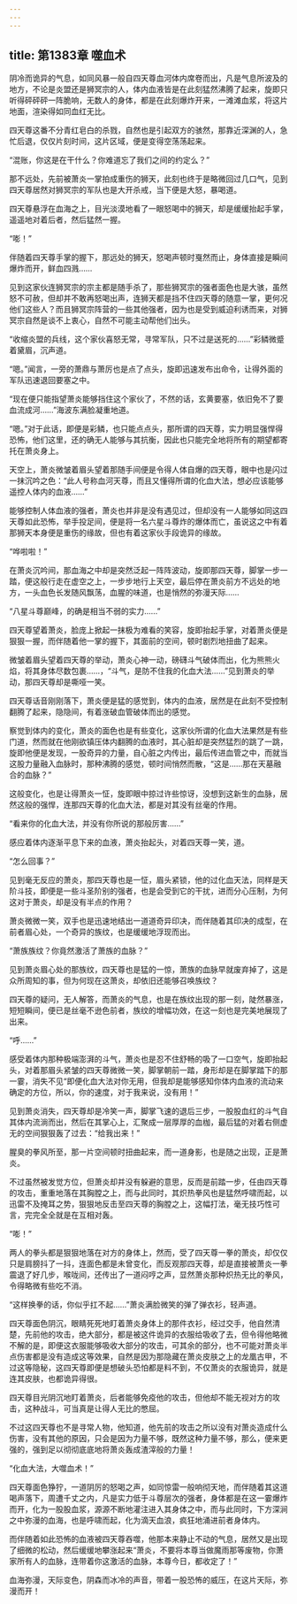 ```yaml
---
---
---
```

title: 第1383章 噬血术
---



阴冷而诡异的气息，如同风暴一般自四天尊血河体内席卷而出，凡是气息所波及的地方，不论是炎盟还是狮冥宗的人，体内血液皆是在此刻猛然沸腾了起来，旋即只听得砰砰砰一阵脆响，无数人的身体，都是在此刻爆炸开来，一滩滩血浆，将这片地面，渲染得如同血红无比。

四天尊这番不分青红皂白的杀戮，自然也是引起双方的骇然，那靠近深渊的人，急忙后退，仅仅片刻时间，这片区域，便是变得空荡荡起来。

“混账，你这是在干什么？你难道忘了我们之间的约定么？”

那不远处，先前被萧炎一掌拍成重伤的狮天，此刻也终于是略微回过几口气，见到四天尊居然对狮冥宗的军队也是大开杀戒，当下便是大怒，暴喝道。

四天尊悬浮在血海之上，目光淡漠地看了一眼怒喝中的狮天，却是缓缓抬起手掌，遥遥地对着后者，然后猛然一握。

“嘭！”

伴随着四天尊手掌的握下，那远处的狮天，怒喝声顿时戛然而止，身体直接是瞬间爆炸而开，鲜血四溅……

见到这家伙连狮冥宗的宗主都是随手杀了，那些狮冥宗的强者面色也是大骇，虽然怒不可赦，但却并不敢再怒喝出声，连狮天都是挡不住四天尊的随意一掌，更何况他们这些人？而且狮冥宗阵营的一些其他强者，因为也是受到威迫利诱而来，对狮冥宗自然是谈不上衷心，自然不可能主动帮他们出头。

“收缩炎盟的兵线，这个家伙喜怒无常，寻常军队，只不过是送死的……”彩鳞微蹙着黛眉，沉声道。

“嗯。”闻言，一旁的萧鼎与萧厉也是点了点头，旋即迅速发布出命令，让得外面的军队迅速退回要塞之中。

“现在便只能指望萧炎能够挡住这个家伙了，不然的话，玄黄要塞，依旧免不了要血流成河……”海波东满脸凝重地道。

“嗯。”对于此话，即便是彩鳞，也只能点点头，那所谓的四天尊，实力明显强悍得恐怖，他们这里，还的确无人能够与其抗衡，因此也只能完全地将所有的期望都寄托在萧炎身上。

天空上，萧炎微皱着眉头望着那随手间便是令得人体自爆的四天尊，眼中也是闪过一抹沉吟之色：“此人号称血河天尊，而且又懂得所谓的化血大法，想必应该能够遥控人体内的血液……”

能够控制人体血液的强者，萧炎也并非是没有遇见过，但却没有一人能够如同这四天尊如此恐怖，举手投足间，便是将一名六星斗尊炸的爆体而亡，虽说这之中有着那狮天本身便是重伤的缘故，但也有着这家伙手段诡异的缘故。

“哗啦啦！”

在萧炎沉吟间，那血海之中却是突然泛起一阵阵波动，旋即那四天尊，脚掌一步一踏，便这般行走在虚空之上，一步步地行上天空，最后停在萧炎前方不远处的地方，一头血色长发随风飘荡，血腥的味道，也是悄然的弥漫天际……

“八星斗尊巅峰，的确是相当不弱的实力……”

四天尊望着萧炎，脸庞上掀起一抹极为难看的笑容，旋即抬起手掌，对着萧炎便是狠狠一握，而伴随着他一掌的握下，其面前的空间，顿时剧烈地扭曲了起来。

微皱着眉头望着四天尊的举动，萧炎心神一动，磅礴斗气破体而出，化为熊熊火焰，将其身体尽数包裹……，“斗气，是防不住我的化血大法……”见到萧炎的举动，那四天尊却是嘶哑一笑。

四天尊话音刚刚落下，萧炎便是猛的感觉到，体内的血液，居然是在此刻不受控制翻腾了起来，隐隐间，有着涨破血管破体而出的感觉。

察觉到体内的变化，萧炎的面色也是有些变化，这家伙所谓的化血大法果然是有些门道，然而就在他刚欲镇压体内翻腾的血液时，其心脏却是突然猛烈的跳了一跳，旋即他便是发现，一股奇异的力量，自心脏之内传出，最后传进血管之中，而就当这股力量融入血脉时，那种沸腾的感觉，顿时间悄然而散，“这是……那在天墓融合的血脉？”

这般变化，也是让得萧炎一怔，旋即眼中掠过许些惊讶，没想到这新生的血脉，居然这般的强悍，连那四天尊的化血大法，都是对其没有丝毫的作用。

“看来你的化血大法，并没有你所说的那般厉害……”

感应着体内逐渐平息下来的血液，萧炎抬起头，对着四天尊一笑，道。

“怎么回事？”

见到毫无反应的萧炎，那四天尊也是一怔，眉头紧锁，他的过化血天法，同样是天阶斗技，即便是一些斗圣阶别的强者，也是会受到它的干扰，进而分心压制，为何这对于萧炎，却是没有半点的作用？

萧炎微微一笑，双手也是迅速地结出一道道奇异印决，而伴随着其印决的成型，在前者眉心处，一个奇异的族纹，也是缓缓地浮现而出。

“萧族族纹？你竟然激活了萧族的血脉？”

见到萧炎眉心处的那族纹，四天尊也是猛的一惊，萧族的血脉早就废弃掉了，这是众所周知的事，但为何现在这萧炎，却依旧还能够召唤族纹？

四天尊的疑问，无人解答，而萧炎的气息，也是在族纹出现的那一刻，陡然暴涨，短短瞬间，便已是丝毫不逊色前者，族纹的增幅功效，在这一刻也是完美地展现了出来。

“呼……”

感受着体内那种极端澎湃的斗气，萧炎也是忍不住舒畅的吸了一口空气，旋即抬起头，对着那眉头紧皱的四天尊微微一笑，脚掌朝前一踏，身形却是在脚掌踏下的那一霎，消失不见“即便化血大法对你无用，但我却是能够感知你体内血液的流动来确定的方位，所以，你的速度，对于我来说，没有用！”

见到萧炎消失，四天尊却是冷笑一声，脚掌飞速的退后三步，一股股血红的斗气自其体内流淌而出，然后在其掌心上，汇聚成一层厚厚的血枷，最后猛的对着右侧虚无的空间狠狠轰了过去：“给我出来！”

腥臭的拳风所至，那一片空间顿时扭曲起来，而一道身影，也是随之出现，正是萧炎。

不过虽然被发觉方位，但萧炎却并没有躲避的意思，反而是前踏一步，任由四天尊的攻击，重重地落在其胸膛之上，而与此同时，其炽热拳风也是猛然呼啸而起，以迅雷不及掩耳之势，狠狠地反击至四天尊的胸膛之上，这幅打法，毫无技巧性可言，完完全全就是在互相对轰。

“嘭！”

两人的拳头都是狠狠地落在对方的身体上，然而，受了四天尊一拳的萧炎，却仅仅只是肩膀抖了一抖，连面色都是未曾变化，而反观那四天尊，却是直接被萧炎一拳震退了好几步，喉咙间，还传出了一道闷哼之声，显然萧炎那种炽热无比的拳风，令得略微有些吃不消。

“这样换拳的话，你似乎扛不起……”萧炎满脸微笑的弹了弹衣衫，轻声道。

四天尊面色阴沉，眼睛死死地盯着萧炎身体上的那件衣衫，经过交手，他自然清楚，先前他的攻击，绝大部分，都是被这件诡异的衣服给吸收了去，但令得他略微不解的是，即便这衣服能够吸收大部分的攻击，可其余的部分，也不可能对萧炎半点伤害都是没有造成这等效果，自然是因为那隐藏在萧炎皮肤之上的龙凰古甲，不过这等隐秘，这四天尊即便是想破头恐怕都是料不到，不仅萧炎的衣服诡异，就是连其皮肤，也都诡异得很。

四天尊目光阴沉地盯着萧炎，后者能够免疫他的攻击，但他却不能无视对方的攻击，这种战斗，可当真是让得人无比的憋屈。

不过这四天尊也不是寻常人物，他知道，他先前的攻击之所以没有对萧炎造成什么伤害，没有其他的原因，只会是因为力量不够，既然这种力量不够，那么，便来更强的，强到足以彻彻底底地将萧炎轰成渣滓般的力量！

“化血大法，大噬血术！”

四天尊面色狰狞，一道阴厉的怒喝之声，如同惊雷一般响彻天地，而伴随着其这道喝声落下，周遭千丈之内，凡是实力低于斗尊层次的强者，身体都是在这一霎爆炸而开，化为一股股血浆，源源不断地灌注进入其身体之中，而与此同时，下方深涧之中弥漫的血海，也是呼啸而起，化为滴天血浪，疯狂地涌进前者身体内。

而伴随着如此恐怖的血液被四天尊吞噬，他那本来静止不动的气息，居然又是出现了细微的松动，然后缓缓地攀涨起来“萧炎，不要将本尊当做魔雨那等废物，你萧家所有人的血脉，连带着你这激活的血脉，本尊今日，都收定了！”

血海弥漫，天际变色，阴森而冰冷的声音，带着一股恐怖的威压，在这片天际，弥漫而开！